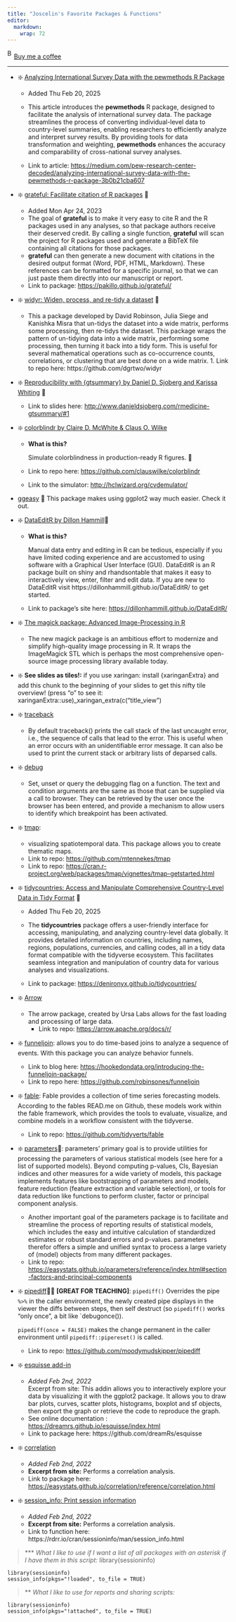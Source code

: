 ```yaml
---
title: "Joscelin's Favorite Packages & Functions"
editor: 
  markdown: 
    wrap: 72
---
```


<link href="https://fonts.googleapis.com/css?family=Cookie" rel="stylesheet"><a class="bmc-button" target="_blank" href="https://www.buymeacoffee.com/JoscelinRocha">![Buy
me a
coffee](https://cdn.buymeacoffee.com/buttons/bmc-new-btn-logo.svg){alt="Buy me a coffee"
width="15" height="21"}Buy me a coffee</a>

------------------------------------------------------------------------

-   ❇️ [Analyzing International Survey Data with the pewmethods R
    Package](https://medium.com/pew-research-center-decoded/analyzing-international-survey-data-with-the-pewmethods-r-package-3b0b21cba607)

    -   Added Thu Feb 20, 2025

    -   This article introduces the **pewmethods** R package, designed
        to facilitate the analysis of international survey data. The
        package streamlines the process of converting individual-level
        data to country-level summaries, enabling researchers to
        efficiently analyze and interpret survey results. By providing
        tools for data transformation and weighting, **pewmethods**
        enhances the accuracy and comparability of cross-national survey
        analyses.

    -   Link to article:
        <https://medium.com/pew-research-center-decoded/analyzing-international-survey-data-with-the-pewmethods-r-package-3b0b21cba607>

-   ❇️ [grateful: Facilitate citation of R
    packages](https://pakillo.github.io/grateful/) 💯

    -   Added Mon Apr 24, 2023
    -   The goal of **grateful** is to make it very easy to cite R and
        the R packages used in any analyses, so that package authors
        receive their deserved credit. By calling a single function,
        **grateful** will scan the project for R packages used and
        generate a BibTeX file containing all citations for those
        packages.
    -   **grateful** can then generate a new document with citations in
        the desired output format (Word, PDF, HTML, Markdown). These
        references can be formatted for a specific journal, so that we
        can just paste them directly into our manuscript or report.
    -   Link to package: <https://pakillo.github.io/grateful/>

-   ❇️ [widyr: Widen, process, and re-tidy a
    dataset](https://github.com/dgrtwo/widyr) 💯

    -   This a package developed by David Robinson, Julia Siege and
        Kanishka Misra that un-tidys the dataset into a wide matrix,
        performs some processing, then re-tidys the dataset. This
        package wraps the pattern of un-tidying data into a wide matrix,
        performing some processing, then turning it back into a tidy
        form. This is useful for several mathematical operations such as
        co-occurrence counts, correlations, or clustering that are best
        done on a wide matrix. 1. Link to repo here:
        https://github.com/dgrtwo/widyr

-   ❇️ [Reproducibility with {gtsummary} by Daniel D. Sjoberg and
    Karissa
    Whiting](http://www.danieldsjoberg.com/rmedicine-gtsummary/#1) 💯

    -   Link to slides here:
        <http://www.danieldsjoberg.com/rmedicine-gtsummary/#1>

-   ❇️ [colorblindr by Claire D. McWhite & Claus O.
    Wilke](https://github.com/clauswilke/colorblindr)

    -   **What is this?**

        Simulate colorblindness in production-ready R figures. 💯

    -   Link to repo here: <https://github.com/clauswilke/colorblindr>

    -   Link to the simulator: <http://hclwizard.org/cvdemulator/>

-   [ggeasy](https://github.com/jonocarroll/ggeasy) 💯 This package
    makes using ggplot2 way much easier. Check it out.

-   ❇️ [DataEditR by Dillon
    Hammill](https://dillonhammill.github.io/DataEditR/)💯

    -   **What is this?**

        Manual data entry and editing in R can be tedious, especially if
        you have limited coding experience and are accustomed to using
        software with a Graphical User Interface (GUI). DataEditR is an
        R package built on shiny and rhandsontable that makes it easy to
        interactively view, enter, filter and edit data. If you are new
        to DataEditR visit https://dillonhammill.github.io/DataEditR/ to
        get started.

    -   Link to package's site here:
        <https://dillonhammill.github.io/DataEditR/>

-   ❇️ [The magick package: Advanced Image-Processing in
    R](https://cran.r-project.org/web/packages/magick/vignettes/intro.html#Installing_magick)

    -    The new magick package is an ambitious effort to modernize and
        simplify high-quality image processing in R. It wraps the
        ImageMagick STL which is perhaps the most comprehensive
        open-source image processing library available today.

-   ❇️ **See slides as tiles!:** if you use xaringan: install
    {xaringanExtra} and add this chunk to the beginning of your slides
    to get this nifty tile overview! (press "o" to see it:
    xaringanExtra::use)\_xaringan_extra(c("title_view")

-   ❇️
    [traceback](https://www.rdocumentation.org/packages/base/versions/3.6.2/topics/traceback)

    -   By default traceback() prints the call stack of the last
        uncaught error, i.e., the sequence of calls that lead to the
        error. This is useful when an error occurs with an
        unidentifiable error message. It can also be used to print the
        current stack or arbitrary lists of deparsed calls.

-   ❇️
    [debug](https://stat.ethz.ch/R-manual/R-devel/library/base/html/debug.html)

    -   Set, unset or query the debugging flag on a function. The text
        and condition arguments are the same as those that can be
        supplied via a call to browser. They can be retrieved by the
        user once the browser has been entered, and provide a mechanism
        to allow users to identify which breakpoint has been activated.

-   ❇️ [tmap](https://github.com/mtennekes/tmap):

    -   visualizing spatiotemporal data. This package allows you to
        create thematic maps.
    -   Link to repo: <https://github.com/mtennekes/tmap>
    -   Link to repo:
        <https://cran.r-project.org/web/packages/tmap/vignettes/tmap-getstarted.html>

-   ❇️ [tidycountries: Access and Manipulate Comprehensive Country-Level
    Data in Tidy Format](https://denironyx.github.io/tidycountries/) 💯

    -   Added Thu Feb 20, 2025

    -   The **tidycountries** package offers a user-friendly interface
        for accessing, manipulating, and analyzing country-level data
        globally. It provides detailed information on countries,
        including names, regions, populations, currencies, and calling
        codes, all in a tidy data format compatible with the tidyverse
        ecosystem. This facilitates seamless integration and
        manipulation of country data for various analyses and
        visualizations.

    -   Link to package: <https://denironyx.github.io/tidycountries/>

-   ❇️ [Arrow](https://arrow.apache.org/docs/r/)

    -   The arrow package, created by Ursa Labs allows for the fast
        loading and processing of large data.
        -   Link to repo: <https://arrow.apache.org/docs/r/>

-   ❇️ [funneljoin](https://github.com/robinsones/funneljoin): allows
    you to do time-based joins to analyze a sequence of events. With
    this package you can analyze behavior funnels.

    -   Link to blog here:
        <https://hookedondata.org/introducing-the-funneljoin-package/>
    -   Link to repo here: <https://github.com/robinsones/funneljoin>

-   ❇️ [fable](https://github.com/tidyverts/fable): Fable provides a
    collection of time series forecasting models. According to the
    fables READ.me on Github, these models work within the fable
    framework, which provides the tools to evaluate, visualize, and
    combine models in a workflow consistent with the tidyverse.

    -   Link to repo: <https://github.com/tidyverts/fable>

-   ❇️
    [parameters](https://easystats.github.io/parameters/index.html)💯:
    parameters' primary goal is to provide utilities for processing the
    parameters of various statistical models (see here for a list of
    supported models). Beyond computing p-values, CIs, Bayesian indices
    and other measures for a wide variety of models, this package
    implements features like bootstrapping of parameters and models,
    feature reduction (feature extraction and variable selection), or
    tools for data reduction like functions to perform cluster, factor
    or principal component analysis.

    -   Another important goal of the parameters package is to
        facilitate and streamline the process of reporting results of
        statistical models, which includes the easy and intuitive
        calculation of standardized estimates or robust standard errors
        and p-values. parameters therefor offers a simple and unified
        syntax to process a large variety of (model) objects from many
        different packages.
    -   Link to repo:
        <https://easystats.github.io/parameters/reference/index.html#section-factors-and-principal-components>

-   ❇️ [pipediff](https://github.com/moodymudskipper/pipediff)💯💯
    **\[GREAT FOR TEACHING\]**: `pipediff()` Overrides the pipe `%>%` in
    the caller environment, the newly created pipe displays in the
    viewer the diffs between steps, then self destruct (so `pipediff()`
    works "only once", a bit like \`debugonce()).

    `pipediff(once = FALSE)` makes the change permanent in the caller
    environment until `pipediff::pipereset()` is called.

    -   Link to repo: <https://github.com/moodymudskipper/pipediff>

-   ❇️ [esquisse add-in](https://github.com/dreamRs/esquisse)

    -   *Added Feb 2nd, 2022*\
        Excerpt from site: This addin allows you to interactively
        explore your data by visualizing it with the ggplot2 package. It
        allows you to draw bar plots, curves, scatter plots, histograms,
        boxplot and sf objects, then export the graph or retrieve the
        code to reproduce the graph.
    -   See online documentation :
        <https://dreamrs.github.io/esquisse/index.html>
    -   Link to package here: https://github.com/dreamRs/esquisse

-   ❇️
    [correlation](https://easystats.github.io/correlation/reference/correlation.html)

    -   *Added Feb 2nd, 2022*
    -   **Excerpt from site:** Performs a correlation analysis.
    -   Link to package here:
        <https://easystats.github.io/correlation/reference/correlation.html>

-   ❇️ [session_info: Print session
    information](https://rdrr.io/cran/sessioninfo/man/session_info.html)

    -   *Added Feb 2nd, 2022*
    -   **Excerpt from site:** Performs a correlation analysis.
    -   Link to function here:
        https://rdrr.io/cran/sessioninfo/man/session_info.html

> \*\*\* *What I like to use if I want a list of all packages with an
> asterisk if I have them in this script:* library(sessioninfo)

```         
library(sessioninfo)
session_info(pkgs="!loaded", to_file = TRUE)
```

> \*\* *What I like to use for reports and sharing scripts:*

```         
library(sessioninfo)
session_info(pkgs="!attached", to_file = TRUE)
```
